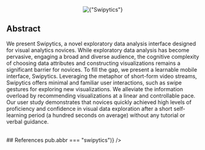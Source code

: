 
<Center w="full" mb={4}>
  <Image
    width={1000}
    src={img}
    alt={"Swipytics"}
    style={{ objectFit: "cover" }}
    placeholder="blur"
  />
</Center>

## Abstract

We present Swipytics, a novel exploratory data analysis interface designed for visual analytics
novices. While exploratory data analysis has become pervasive, engaging a broad and diverse
audience, the cognitive complexity of choosing data attributes and constructing visualizations
remains a significant barrier for novices. To fill the gap, we present a learnable mobile interface,
Swipytics. Leveraging the metaphor of short-form video streams, Swipytics offers minimal and
familiar user interactions, such as swipe gestures for exploring new visualizations. We alleviate
the information overload by recommending visualizations at a linear and controllable pace. Our user
study demonstrates that novices quickly achieved high levels of proficiency and confidence in visual
data exploration after a short self-learning period (a hundred seconds on average) without any
tutorial or verbal guidance.

<br />
## References

<List>
  <PubItem pub={publications.find((pub) => pub.abbr === "swipytics")} />
</List>
